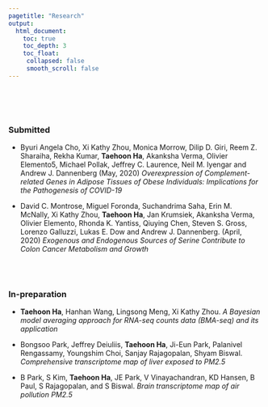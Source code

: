 ```yaml
---
pagetitle: "Research"
output:
  html_document:
    toc: true
    toc_depth: 3
    toc_float:
     collapsed: false
     smooth_scroll: false
---
```


<link rel="stylesheet" href="styles.css" type="text/css">

<br><br><br>

### Submitted

+ Byuri Angela Cho, Xi Kathy Zhou, Monica Morrow, Dilip D. Giri, Reem Z. 
Sharaiha, Rekha Kumar, **Taehoon Ha**, Akanksha Verma, Olivier Elemento5, 
Michael Pollak, Jeffrey C. Laurence, Neil M. Iyengar and Andrew J. Dannenberg (May, 2020) *Overexpression of Complement-related Genes in Adipose Tissues of Obese Individuals: Implications for the Pathogenesis of COVID-19*

+ David C. Montrose, Miguel Foronda, Suchandrima Saha, Erin M. McNally, Xi Kathy Zhou, **Taehoon Ha**, Jan Krumsiek, Akanksha Verma, Olivier Elemento, Rhonda K. Yantiss, Qiuying Chen, Steven S. Gross, Lorenzo Galluzzi, Lukas E. Dow and Andrew J. Dannenberg. (April, 2020) *Exogenous and Endogenous Sources of Serine Contribute to Colon Cancer Metabolism and Growth*



<br><br>

### In-preparation

+ **Taehoon Ha**, Hanhan Wang, Lingsong Meng, Xi Kathy Zhou. *A Bayesian model averaging approach for RNA-seq counts data (BMA-seq) and its application*

+ Bongsoo Park, Jeffrey Deiuliis, **Taehoon Ha**, Ji-Eun Park, Palanivel Rengassamy, Youngshim Choi, Sanjay Rajagopalan, Shyam Biswal. *Comprehensive transcriptome map of liver exposed to PM2.5*

+ B Park, S Kim, **Taehoon Ha**, JE Park, V Vinayachandran, KD Hansen, B Paul, S Rajagopalan, and S
Biswal. *Brain transcriptome map of air pollution PM2.5*


